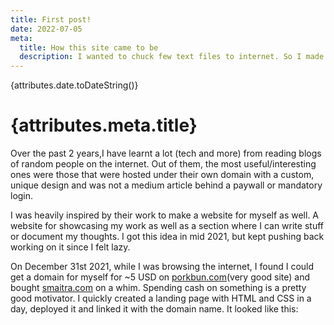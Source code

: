 ```yaml
---
title: First post!
date: 2022-07-05
meta:
  title: How this site came to be
  description: I wanted to chuck few text files to internet. So I made this blog in few hours.
---
```

{attributes.date.toDateString()}
# {attributes.meta.title}

Over the past 2 years,I have learnt a lot (tech and more) from reading blogs of random people on the internet.
Out of them, the most useful/interesting ones were those that were hosted under their own domain with a custom, unique design and 
was not a medium article behind a paywall or mandatory login.

I was heavily inspired by their work to make a website for myself as well. 
A website for showcasing my work as well as a section where I can write stuff or document my thoughts.
I got this idea in mid 2021, but kept pushing back working on it since I felt lazy. 

On December 31st 2021, while I was browsing the internet, I found I could get a domain for myself 
for ~5 USD on [porkbun.com](www.porkbun.com)(very good site) and bought [smaitra.com](www.smaitra.com) on a whim.
Spending cash on something is a pretty good motivator. I quickly created a landing page with HTML and CSS in a day,
deployed it and linked it with the domain name. It looked like this: 






